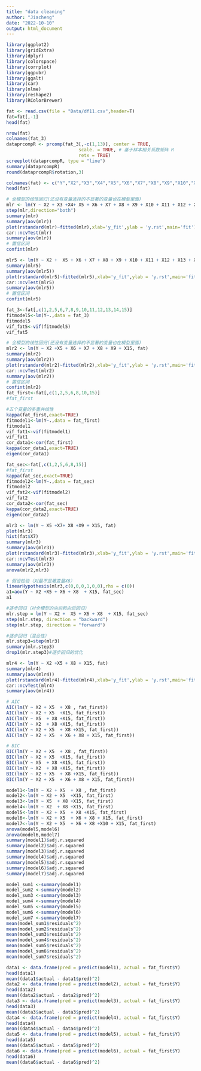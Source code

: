 ```yaml
---
title: "data cleaning"
author: "Jiacheng"
date: "2022-10-10"
output: html_document
---
```

```r
library(ggplot2)
library(gridExtra)
library(dplyr)
library(colorspace)
library(corrplot)
library(ggpubr)
library(ggalt) 
library(car)
library(nlme)
library(reshape2)
library(RColorBrewer)
```

```r
fat <- read.csv(file = "Data/df11.csv",header=T)
fat=fat[,-1]
head(fat)
```
```r
nrow(fat)
colnames(fat_3)
dataprcompR <- prcomp(fat_3[,-c(1,13)], center = TRUE,
                           scale. = TRUE, # 基于样本相关系数矩阵 R
                           retx = TRUE)
screeplot(dataprcompR, type = "line")
summary(dataprcompR)
round(dataprcompR$rotation,3)
```



```r
colnames(fat) <- c("Y","X2","X3","X4","X5","X6","X7","X8","X9","X10","X11","X12","X13","X14","X15")
head(fat)
```

```r
# 全模型的线性回归(还没有变量选择的不显著的变量也在模型里面)
mlr <- lm(Y ~ X2 + X3 +X4+ X5 + X6 + X7 + X8 + X9 + X10 + X11 + X12 + X13 + X14 + X15, fat)
step(mlr,direction="both")
summary(mlr)
summary(aov(mlr))
plot(rstandard(mlr)~fitted(mlr),xlab='y_fit',ylab = 'y.rst',main='fit')
car::ncvTest(mlr)
summary(aov(mlr))
# 置信区间
confint(mlr)
```
```r
mlr5 <- lm(Y ~ X2 +  X5 + X6 + X7 + X8 + X9 + X10 + X11 + X12 + X13 + X14 + X15, fat)
summary(mlr5)
summary(aov(mlr5))
plot(rstandard(mlr5)~fitted(mlr5),xlab='y_fit',ylab = 'y.rst',main='fit')
car::ncvTest(mlr5)
summary(aov(mlr5))
# 置信区间
confint(mlr5)

fat_3<-fat[,c(1,2,5,6,7,8,9,10,11,12,13,14,15)]
fitmodel5<-lm(Y~.,data = fat_3)
fitmodel5
vif_fat5<-vif(fitmodel5)
vif_fat5
```

```r
# 全模型的线性回归(还没有变量选择的不显著的变量也在模型里面)
mlr2 <- lm(Y ~ X2 +X5 + X6 + X7 + X8 + X9 + X15, fat)
summary(mlr2)
summary(aov(mlr2))
plot(rstandard(mlr2)~fitted(mlr2),xlab='y_fit',ylab = 'y.rst',main='fit')
car::ncvTest(mlr2)
summary(aov(mlr2))
# 置信区间
confint(mlr2)
fat_first<-fat[,c(1,2,5,6,8,10,15)]
#fat_first

#五个变量的多重共线性
kappa(fat_first,exact=TRUE)
fitmodel1<-lm(Y~.,data = fat_first)
fitmodel1
vif_fat1<-vif(fitmodel1)
vif_fat1
cor_data1<-cor(fat_first)
kappa(cor_data1,exact=TRUE)
eigen(cor_data1)

fat_sec<-fat[,c(1,2,5,6,8,15)]
#fat_first
kappa(fat_sec,exact=TRUE)
fitmodel2<-lm(Y~.,data = fat_sec)
fitmodel2
vif_fat2<-vif(fitmodel2)
vif_fat2
cor_data2<-cor(fat_sec)
kappa(cor_data2,exact=TRUE)
eigen(cor_data2)
```
```r
mlr3 <- lm(Y ~ X5 +X7+ X8 +X9 + X15, fat)
plot(mlr3)
hist(fat$X7)
summary(mlr3)
summary(aov(mlr3))
plot(rstandard(mlr3)~fitted(mlr3),xlab='y_fit',ylab = 'y.rst',main='fit')
car::ncvTest(mlr3)
summary(aov(mlr3))
anova(mlr2,mlr3)

# 假设检验（对最不显著变量X6）
linearHypothesis(mlr3,c(0,0,0,1,0,0),rhs = c(0))
a1=aov(Y ~ X2 +X5 + X6 + X8  + X15, fat_sec)
a1
```
```r
#逐步回归（对全模型的向前和向后回归）
mlr.step = lm(Y ~ X2 +  X5 + X6 + X8  + X15, fat_sec)
step(mlr.step, direction = "backward")
step(mlr.step, direction = "forward")
```


```r
#逐步回归（混合性）
mlr.step3=step(mlr3)
summary(mlr.step3)
drop1(mlr.step3)#逐步回归的优化
```

```r
mlr4 <- lm(Y ~ X2 +X5 + X8 + X15, fat)
summary(mlr4)
summary(aov(mlr4))
plot(rstandard(mlr4)~fitted(mlr4),xlab='y_fit',ylab = 'y.rst',main='fit')
car::ncvTest(mlr4)
summary(aov(mlr4))
```


```r
# AIC
AIC(lm(Y ~ X2 + X5  + X8 , fat_first))
AIC(lm(Y ~ X2 + X5  +X15, fat_first))
AIC(lm(Y ~ X5  + X8 +X15, fat_first))
AIC(lm(Y ~ X2  + X8 +X15, fat_first))
AIC(lm(Y ~ X2 + X5  + X8 +X15, fat_first))
AIC(lm(Y ~ X2 + X5  + X6 + X8 + X15, fat_first))

# BIC
BIC(lm(Y ~ X2 + X5  + X8 , fat_first))
BIC(lm(Y ~ X2 + X5  +X15, fat_first))
BIC(lm(Y ~ X5  + X8 +X15, fat_first))
BIC(lm(Y ~ X2  + X8 +X15, fat_first))
BIC(lm(Y ~ X2 + X5  + X8 +X15, fat_first))
BIC(lm(Y ~ X2 + X5  + X6 + X8 + X15, fat_first))
```
```r
model1<-lm(Y ~ X2 + X5  + X8 , fat_first)
model2<-lm(Y ~ X2 + X5  +X15, fat_first)
model3<-lm(Y ~ X5  + X8 +X15, fat_first)
model4<-lm(Y ~ X2  + X8 +X15, fat_first)
model5<-lm(Y ~ X2 + X5  + X8 +X15, fat_first)
model6<-lm(Y ~ X2 + X5  + X6 + X8 + X15, fat_first)
model7<-lm(Y ~ X2 + X5  + X6 + X8 +X10 + X15, fat_first)
anova(model5,model6)
anova(model6,model7)
summary(model1)$adj.r.squared
summary(model2)$adj.r.squared
summary(model3)$adj.r.squared
summary(model4)$adj.r.squared
summary(model5)$adj.r.squared
summary(model6)$adj.r.squared
summary(model7)$adj.r.squared

model_sum1 <-summary(model1)
model_sum2 <-summary(model2)
model_sum3 <-summary(model3)
model_sum4 <-summary(model4)
model_sum5 <-summary(model5)
model_sum6 <-summary(model6)
model_sum7 <-summary(model7)
mean(model_sum1$residuals^2)
mean(model_sum2$residuals^2)
mean(model_sum3$residuals^2)
mean(model_sum4$residuals^2)
mean(model_sum5$residuals^2)
mean(model_sum6$residuals^2)
mean(model_sum7$residuals^2)

data1 <- data.frame(pred = predict(model1), actual = fat_first$Y)
head(data1)
mean((data1$actual - data1$pred)^2)
data2 <- data.frame(pred = predict(model2), actual = fat_first$Y)
head(data2)
mean((data2$actual - data2$pred)^2)
data3 <- data.frame(pred = predict(model3), actual = fat_first$Y)
head(data3)
mean((data3$actual - data3$pred)^2)
data4 <- data.frame(pred = predict(model4), actual = fat_first$Y)
head(data4)
mean((data4$actual - data4$pred)^2)
data5 <- data.frame(pred = predict(model5), actual = fat_first$Y)
head(data5)
mean((data5$actual - data5$pred)^2)
data6 <- data.frame(pred = predict(model6), actual = fat_first$Y)
head(data6)
mean((data6$actual - data6$pred)^2)
```
